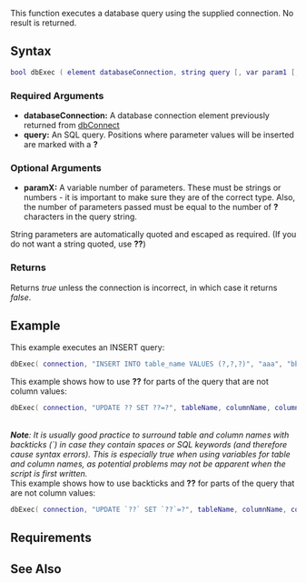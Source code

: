 
{{Server function}}
This function executes a database query using the supplied connection. No result is returned.
{{Tip|The server command [[/Server_Commands#debugdb.md|debugdb 2]] will output verbose information on each query to a logging file (usually '''logs/db.log''')}} 
==Syntax== 
<syntaxhighlight lang="lua">
bool dbExec ( element databaseConnection, string query [, var param1 [, var param2 ...]] )
</syntaxhighlight>
{{OOP||[[/connection.md|connection]]:exec}}
===Required Arguments===
*'''databaseConnection:''' A database connection element previously returned from [[/dbConnect.md|dbConnect]]
*'''query:''' An SQL query. Positions where parameter values will be inserted are marked with a '''?'''

===Optional Arguments===
*'''paramX:''' A variable number of parameters. These must be strings or numbers - it is important to make sure they are of the correct type. Also, the number of parameters passed must be equal to the number of '''?''' characters in the query string.
String parameters are automatically quoted and escaped as required. (If you do not want a string quoted, use '''??''')

===Returns===
Returns ''true'' unless the connection is incorrect, in which case it returns ''false''.

==Example==
This example executes an INSERT query:
<syntaxhighlight lang="lua">
dbExec( connection, "INSERT INTO table_name VALUES (?,?,?)", "aaa", "bbb", 10 )
</syntaxhighlight>


This example shows how to use '''??''' for parts of the query that are not column values:
<syntaxhighlight lang="lua">
dbExec( connection, "UPDATE ?? SET ??=?", tableName, columnName, columnValue )
</syntaxhighlight><br>
'''''Note''': It is usually good practice to surround table and column names with backticks (`) in case they contain spaces or SQL keywords (and therefore cause syntax errors). This is especially true when using variables for table and column names, as potential problems may not be apparent when the script is first written.''<br>

This example shows how to use backticks and '''??''' for parts of the query that are not column values:
<syntaxhighlight lang="lua">
dbExec( connection, "UPDATE `??` SET `??`=?", tableName, columnName, columnValue )
</syntaxhighlight>

==Requirements==
{{Requirements|1.1.1-9.03341|n/a}}

==See Also==
{{Registry_functions}}